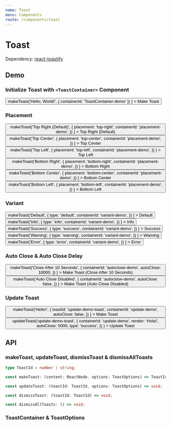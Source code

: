 ```yaml
---
name: Toast
menu: Components
route: /components/toast
---
```





# Toast

Dependency: [react-toastify](https://github.com/fkhadra/react-toastify)

## Demo

### Initialize Toast with `<ToastContainer>` Component

<Playground>
  <ToastContainer containerId="ToastContainer-demo" />
  <Button
    onClick={() =>
      makeToast('Hello, World!', { containerId: 'ToastContainer-demo' })
    }
  >
    Make Toast
  </Button>
</Playground>

### Placement

<Playground>
  <ToastContainer containerId="placement-demo" />
  <Container>
    <Button
      onClick={() =>
        makeToast('Top Right (Default)', {
          placement: 'top-right',
          containerId: 'placement-demo',
        })
      }
    >
      Top Right (Default)
    </Button>
    <Button
      onClick={() =>
        makeToast('Top Center', {
          placement: 'top-center',
          containerId: 'placement-demo',
        })
      }
    >
      Top Center
    </Button>
    <Button
      onClick={() =>
        makeToast('Top Left', {
          placement: 'top-left',
          containerId: 'placement-demo',
        })
      }
    >
      Top Left
    </Button>
    <Button
      onClick={() =>
        makeToast('Bottom Right', {
          placement: 'bottom-right',
          containerId: 'placement-demo',
        })
      }
    >
      Bottom Right
    </Button>
    <Button
      onClick={() =>
        makeToast('Bottom Center', {
          placement: 'bottom-center',
          containerId: 'placement-demo',
        })
      }
    >
      Bottom Center
    </Button>
    <Button
      onClick={() =>
        makeToast('Bottom Left', {
          placement: 'bottom-left',
          containerId: 'placement-demo',
        })
      }
    >
      Bottom Left
    </Button>
  </Container>
</Playground>

### Variant

<Playground>
  <ToastContainer containerId="variant-demo" />
  <Container>
    <Button
      onClick={() =>
        makeToast('Default', {
          type: 'default',
          containerId: 'variant-demo',
        })
      }
    >
      Default
    </Button>
    <Button
      onClick={() =>
        makeToast('Info', {
          type: 'info',
          containerId: 'variant-demo',
        })
      }
    >
      Info
    </Button>
    <Button
      onClick={() =>
        makeToast('Success', {
          type: 'success',
          containerId: 'variant-demo',
        })
      }
    >
      Success
    </Button>
    <Button
      onClick={() =>
        makeToast('Warning', {
          type: 'warning',
          containerId: 'variant-demo',
        })
      }
    >
      Warning
    </Button>
    <Button
      onClick={() =>
        makeToast('Error', {
          type: 'error',
          containerId: 'variant-demo',
        })
      }
    >
      Error
    </Button>
  </Container>
</Playground>

### Auto Close & Auto Close Delay

<Playground>
  <ToastContainer containerId="autoclose-demo" />
  <Container>
    <Button
      onClick={() =>
        makeToast('Close After 10 Seconds', {
          containerId: 'autoclose-demo',
          autoClose: 10000,
        })
      }
    >
      Make Toast (Close After 10 Seconds)
    </Button>
    <Button
      onClick={() =>
        makeToast('Auto Close Disabled', {
          containerId: 'autoclose-demo',
          autoClose: false,
        })
      }
    >
      Make Toast (Auto Close Disabled)
    </Button>
  </Container>
</Playground>

### Update Toast

<Playground>
  <ToastContainer containerId="update-demo" />
  <Container>
    <Button
      onClick={() =>
        makeToast('Hello!', {
          toastId: 'update-demo-toast',
          containerId: 'update-demo',
          autoClose: false,
        })
      }
    >
      Make Toast
    </Button>
    <Button
      onClick={() =>
        updateToast('update-demo-toast', {
          containerId: 'update-demo',
          render: 'Hola!',
          autoClose: 5000,
          type: 'success',
        })
      }
    >
      Update Toast
    </Button>
  </Container>
</Playground>

## API

### makeToast, updateToast, dismissToast & dismissAllToasts

```ts
type ToastId = number | string;

const makeToast: (content: ReactNode, options: ToastOptions) => ToastId;

const updateToast: (toastId: ToastId, options: ToastOptions) => void;

const dismissToast: (toastId: ToastId) => void;

const dismissAllToasts: () => void;
```

### ToastContainer & ToastOptions

<Props of={ToastContainer} />
